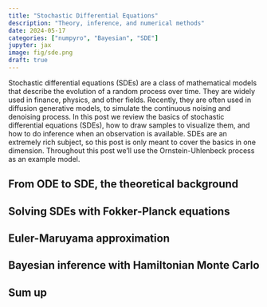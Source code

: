```yaml
---
title: "Stochastic Differential Equations"
description: "Theory, inference, and numerical methods"
date: 2024-05-17
categories: ["numpyro", "Bayesian", "SDE"]
jupyter: jax
image: fig/sde.png
draft: true
---
```


Stochastic differential equations (SDEs) are a class of mathematical models that describe the evolution of a random process over time. They are widely used in finance, physics, and other fields. Recently, they are often used in diffusion generative models, to simulate the continuous noising and denoising process.
In this post we review the basics of stochastic differential equations (SDEs), how to draw samples to visualize them, and how to do inference when an observation is available. SDEs are an extremely rich subject, so this post is only meant to cover the basics in one dimension. Throughout this post we'll use the Ornstein-Uhlenbeck process as an example model.

## From ODE to SDE, the theoretical background

## Solving SDEs with Fokker-Planck equations

## Euler-Maruyama approximation 

## Bayesian inference with Hamiltonian Monte Carlo

## Sum up


